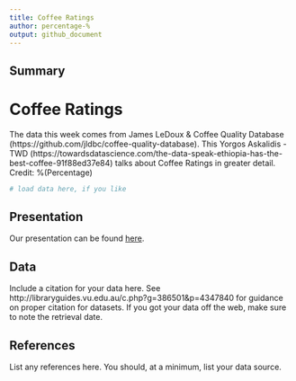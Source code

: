```yaml
---
title: Coffee Ratings
author: percentage-%
output: github_document
---
```


## Summary

# Coffee Ratings
The data this week comes from James LeDoux & Coffee Quality Database (https://github.com/jldbc/coffee-quality-database). 
This Yorgos Askalidis - TWD (https://towardsdatascience.com/the-data-speak-ethiopia-has-the-best-coffee-91f88ed37e84) talks about Coffee Ratings in greater detail.
Credit: %(Percentage) 


```r
# load data here, if you like
```

## Presentation

Our presentation can be found [here](presentation/presentation.html).

## Data 

Include a citation for your data here. 
See http://libraryguides.vu.edu.au/c.php?g=386501&p=4347840 for guidance on proper citation for datasets. 
If you got your data off the web, make sure to note the retrieval date.

## References

List any references here. You should, at a minimum, list your data source.
